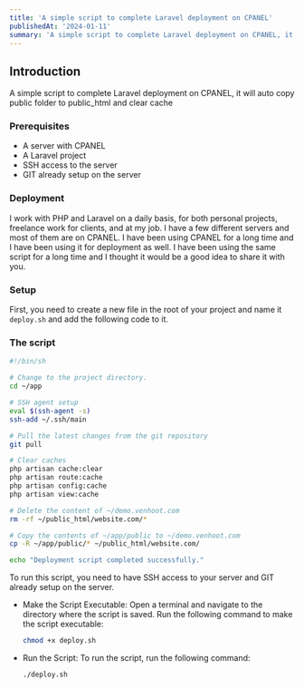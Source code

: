 ```yaml
---
title: 'A simple script to complete Laravel deployment on CPANEL'
publishedAt: '2024-01-11'
summary: 'A simple script to complete Laravel deployment on CPANEL, it will auto copy public folder to public_html and clear cache.'
---
```


## Introduction

A simple script to complete Laravel deployment on CPANEL, it will auto copy 
public folder to public_html and clear cache

### Prerequisites

- A server with CPANEL
- A Laravel project
- SSH access to the server
- GIT already setup on the server

### Deployment

I work with PHP and Laravel on a daily basis, for both personal projects,
freelance work for clients, and at my job. I have a few different servers and 
most of them are on CPANEL. I have been using CPANEL for a long time and I
have been using it for deployment as well. I have been using the same script
for a long time and I thought it would be a good idea to share it with you.

### Setup

First, you need to create a new file in the root of your project and name it
`deploy.sh` and add the following code to it.


### The script

```bash
#!/bin/sh

# Change to the project directory.
cd ~/app

# SSH agent setup
eval $(ssh-agent -s)
ssh-add ~/.ssh/main

# Pull the latest changes from the git repository
git pull

# Clear caches
php artisan cache:clear
php artisan route:cache
php artisan config:cache
php artisan view:cache

# Delete the content of ~/demo.venhoot.com
rm -rf ~/public_html/website.com/*

# Copy the contents of ~/app/public to ~/demo.venhoot.com
cp -R ~/app/public/* ~/public_html/website.com/

echo "Deployment script completed successfully."

```


To run this script, you need to have SSH access to your server and GIT already
setup on the server.

- Make the Script Executable: Open a terminal and navigate to the directory where the script is saved. Run the following command to make the script executable:

    ```bash
    chmod +x deploy.sh
    ```

- Run the Script: To run the script, run the following command:

    ```bash
    ./deploy.sh
    ```

